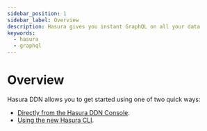 ```yaml
---
sidebar_position: 1
sidebar_label: Overview
description: Hasura gives you instant GraphQL on all your data
keywords:
  - hasura
  - graphql
---
```


# Overview

Hasura DDN allows you to get started using one of two quick ways:

- [Directly from the Hasura DDN Console](/get-started/getting-started-via-console.mdx).
- [Using the new Hasura CLI](/get-started/getting-started-via-cli.mdx).
